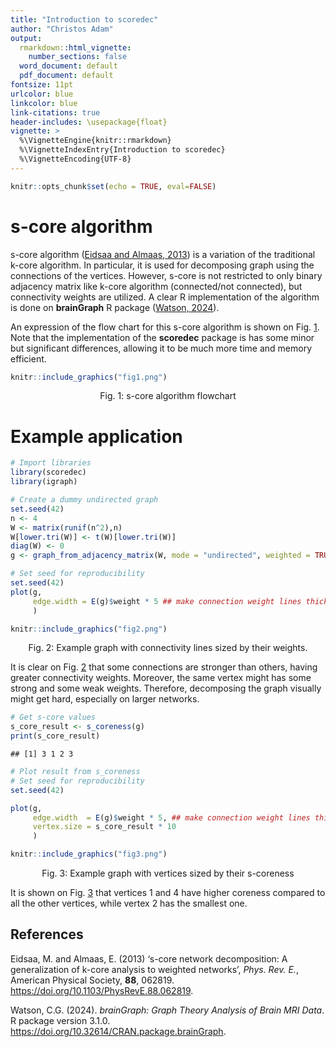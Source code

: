 ```yaml
---
title: "Introduction to scoredec"
author: "Christos Adam"
output:
  rmarkdown::html_vignette:
    number_sections: false
  word_document: default
  pdf_document: default
fontsize: 11pt
urlcolor: blue
linkcolor: blue
link-citations: true
header-includes: \usepackage{float}
vignette: >
  %\VignetteEngine{knitr::rmarkdown}
  %\VignetteIndexEntry{Introduction to scoredec}
  %\VignetteEncoding{UTF-8}
---
```



```r
knitr::opts_chunk$set(echo = TRUE, eval=FALSE)
```

# **s-core algorithm**

s-core algorithm ([Eidsaa and Almaas, 2013](#ref-eidsaa2013s)) is a variation of
the traditional k-core algorithm. In particular, it is used for decomposing
graph using the connections of the vertices. However, s-core is not restricted
to only binary adjacency matrix like k-core algorithm (connected/not connected),
but connectivity weights are utilized. A clear R implementation of the algorithm
is done on **brainGraph** R package ([Watson, 2024](#ref-brainGraph)).

An expression of the flow chart for this s-core algorithm is shown on Fig.
<a href="#ref-Figure1">1</a>. Note that the implementation of the **scoredec**
package is has some minor but significant differences, allowing it to be much
more time and memory efficient.

```r
knitr::include_graphics("fig1.png")
```
<p class="caption" align="center">
<span id="ref-Figure1"></span>Fig. 1: s-core algorithm flowchart
</p>

# **Example application**

```r
# Import libraries
library(scoredec)
library(igraph)

# Create a dummy undirected graph
set.seed(42)
n <- 4
W <- matrix(runif(n^2),n)
W[lower.tri(W)] <- t(W)[lower.tri(W)]
diag(W) <- 0
g <- graph_from_adjacency_matrix(W, mode = "undirected", weighted = TRUE)

# Set seed for reproducibility
set.seed(42)
plot(g,
     edge.width = E(g)$weight * 5 ## make connection weight lines thicker
     )
```

```r
knitr::include_graphics("fig2.png")
```
<p class="caption" align="center">
<span id="ref-Figure2"></span>Fig. 2: Example graph with connectivity lines
sized by their weights.
</p>

It is clear on Fig. <a href="#ref-Figure2">2</a> that some connections are
stronger than others, having greater connectivity weights. Moreover, the same
vertex might has some strong and some weak weights. Therefore, decomposing the
graph visually might get hard, especially on larger networks.

```r
# Get s-core values
s_core_result <- s_coreness(g)
print(s_core_result)
```
```
## [1] 3 1 2 3
```

```r
# Plot result from s_coreness
# Set seed for reproducibility
set.seed(42)

plot(g,
     edge.width  = E(g)$weight * 5, ## make connection weight lines thicker
     vertex.size = s_core_result * 10
     )
```
```r
knitr::include_graphics("fig3.png")
```
<p class="caption" align="center">
<span id="ref-Figure3"></span>Fig. 3: Example graph with vertices sized by their
s-coreness
</p>

It is shown on Fig. <a href="#ref-Figure3">3</a> that vertices 1 and 4 have
higher coreness compared to all the other vertices, while vertex 2 has the
smallest one.

## **References**
Eidsaa, M. and Almaas, E. (2013) <span class="nocase" id="ref-eidsaa2013s">
‘s-core network decomposition: A generalization of k-core analysis to weighted
networks’</span>, <em>Phys. Rev. E.</em>, American Physical Society, <b>88</b>,
062819.
[https://doi.org/10.1103/PhysRevE.88.062819](https://doi.org/10.1103/PhysRevE.88.062819).

Watson, C.G. (2024). *<span class="nocase" id="ref-brainGraph">brainGraph: Graph
Theory Analysis of Brain MRI Data</span>*. R package version 3.1.0.
[https://doi.org/10.32614/CRAN.package.brainGraph](https://doi.org/10.32614/CRAN.package.brainGraph).
